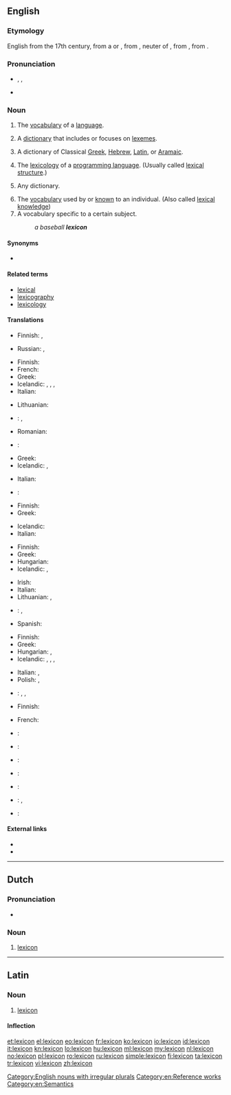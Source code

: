 ==English==
{{was wotd|2006|December|12}}
{{wikipedia|dab=lexicon (disambiguation)|lexicon}}

===Etymology===
English from the 17th century, from a {{etyl|ML.|en}} or {{etyl|NL.|en}} {{term|lexicon|lang=la}}, from {{etyl|grc|en}} {{term|λεξικόν||a lexicon|tr=lexicon|lang=grc}}, neuter of {{term|λεξικός||of words|tr=lexikos|lang=grc}}, from {{term|λέξις||a saying, speech, word|tr=lexis|lang=grc}}, from {{term|λέγειν||to speak|tr=legein|lang=grc}}.

===Pronunciation===
* {{enPR|lĕ'ksĭkŏn}}, {{IPA|/ˈleksɪkɑn/}}, {{X-SAMPA|/"leksIkQn/}}
* {{audio|en-us-lexicon.ogg|Audio (US)}}

===Noun===
{{wikipedia}}
{{en-noun|pl=lexica|pl2=lexicons}}

# The [[vocabulary]] of a [[language]].
# {{context|linguistics}} A [[dictionary]] that includes or focuses on [[lexeme]]s.
# A dictionary of Classical [[Greek]], [[Hebrew]], [[Latin]], or [[Aramaic]].
# {{context|programming}} The [[lexicology]] of a [[programming language]]. (Usually called [[lexical structure]].)
# {{context|rare}} Any dictionary.
# The [[vocabulary]] used by or [[know]]n to an individual. (Also called [[lexical knowledge]])
# A vocabulary specific to a certain subject.
#: ''a baseball '''lexicon'''''

====Synonyms====
* {{l|en|wordhoard}}

====Related terms====
* [[lexical]]
* [[lexicography]]
* [[lexicology]]

====Translations====
{{trans-top|vocabulary of a language}}
* Finnish: {{t+|fi|sanasto}}, {{t+|fi|leksikko}}
{{trans-mid}}
* Russian: {{t|ru|словарь|m|tr=slovárʹ|sc=Cyrl}}, {{t|ru|лексикон|m|tr=leksikón|sc=Cyrl}}
{{trans-bottom}}

{{trans-top|dictionary of lexemes}}
* Finnish: {{t+|fi|sanakirja}}
* French: {{t+|fr|lexique|m}}
* Greek: {{t+|el|λημματολόγιο|n|tr=limmatológio|sc=Grek}}
* Icelandic: {{t+|is|orðabók|f}}, {{t+|is|orðasafn|n}}, {{t-|is|lesforði|m}}, {{t-|is|lessafn|n}}
* Italian: {{t+|it|lessico|m}}
{{trans-mid}}
* Lithuanian: {{t-|lt|leksikonas|m}}
* {{ttbc|pl}}: {{t-|pl|leksykon|m}}, {{t-SOP|pl|[[słownik]] [[encyklopedyczny]]|m}}<!-- never seen the latter one used. -->
* Romanian: {{t+|ro|lexicon|n}}
* {{ttbc|ru}}: {{t-SOP|ru|[[словарь]] [[лексема|лексем]]|sc=Cyrl}} <!-- {{t}} if idiomatic; see [[User:Kephir/gadgets/xte#Translation_fixing]] -->
{{trans-bottom}}

{{trans-top|dictionary of Classical Greek, Hebrew, Latin, or Aramaic}}
* Greek: {{t+|el|λεξικό|n|tr=lexikó|sc=Grek}}
* Icelandic: {{t+|is|orðabók|f}}, {{t+|is|orðasafn|n}}
{{trans-mid}}
* Italian: {{t+|it|lessico|m}}
* {{ttbc|ru}}: {{t+|ru|лексикон|alt=лексико́н|m|tr=leksikón}}<!-- my amateurish attempt... please check. see also below. -->
{{trans-bottom}}

{{trans-top|lexicology of a programming language}}
* Finnish: {{t+|fi|sanasto}}
* Greek: {{t+|el|λεξιλόγιο|n|tr=lexilógio|sc=Grek}}
{{trans-mid}}
* Icelandic: {{t+|is|orðasafn|n}}
* Italian: {{t+|it|lessico|m}}
{{trans-bottom}}

{{trans-top|(rare) any dictionary}}
* Finnish: {{t+|fi|sanakirja}}
* Greek: {{t+|el|λεξικό|n|tr=lexikó|sc=Grek}}
* Hungarian: {{t+|hu|szótár}}
* Icelandic: {{t+|is|orðabók|f}}, {{t+|is|orðasafn|n}}
{{trans-mid}}
* Irish: {{t|ga|foclóir|m}}
* Italian: {{t+|it|lessico|m}}
* Lithuanian: {{t+|lt|žodynas|m}}, {{t-|lt|leksikonas|m}}
* {{ttbc|ru}}: {{t+|ru|лексикон|alt=лексико́н|m|tr=leksikón}}, {{t+|ru|словарь|alt=слова́рь|m|tr=slovár'}}
* Spanish: {{t+|es|léxico|m}}
{{trans-bottom}}

{{trans-top|vocabulary used by an individual}}
* Finnish: {{t+|fi|sanavarasto}}
* Greek: {{t+|el|λεξιλόγιο|n|tr=lexilógio|sc=Grek}}
* Hungarian: {{t+|hu|szókincs}}, {{t-|hu|szókészlet}}
* Icelandic: {{t+|is|orðabók|f}}, {{t+|is|orðasafn|n}}, {{t-|is|lesforði|m}}, {{t-|is|lessafn|n}}
{{trans-mid}}
* Italian: {{t+|it|lessico|m}}, {{t+|it|vocabolario|m}}
* Polish: {{t-|pl|leksykon|m}}, {{t+|pl|słownictwo|n}}
* {{ttbc|ru}}: {{t+|ru|лексикон|alt=лексико́н|m|tr=leksikón}}, {{t-SOP|ru|[[запас]] [[слово|слов]]|sc=Cyrl}}, {{t-SOP|ru|[[лексический]] [[запас]]|sc=Cyrl}} <!-- {{t}} if idiomatic; see [[User:Kephir/gadgets/xte#Translation_fixing]] -->
{{trans-bottom}}

{{trans-top|subject-specific vocabulary}}
* Finnish: {{t+|fi|sanasto}}
{{trans-mid}}
* French: {{t|fr|champs lexical|m}}
{{trans-bottom}}

{{checktrans-top}}
* {{ttbc|eo}}: {{t|eo|leksikono}}
* {{ttbc|fr}}: {{t|fr|lexique|m}}
* {{ttbc|de}}: {{t|de|Lexikon|n}}
* {{ttbc|ia}}: {{t|ia|lexico}}
* {{ttbc|pt}}: {{t|pt|léxico|m}}
* {{ttbc|tr}}: {{t+|tr|sözlük}}, {{t+|tr|lügat}}
* {{ttbc|cy}}: {{t|cy|geiriadur|m}}
{{trans-bottom}}

====External links====
* {{R:Webster 1913}}
* {{R:Century 1911}}

[[Category:English nouns with irregular plurals]]
[[Category:en:Reference works]]
[[Category:en:Semantics]]

----

==Dutch==
{{wikipedia|lang=nl}}

===Pronunciation===
* {{audio|Nl-lexicon.ogg|Audio}}
{{hyphenation|lexi|con}}
===Noun===
{{nl-noun|n|lexica|pl2=lexicons|lexiconnetje}}

# [[#English|lexicon]]

----

==Latin==
{{wikipedia|lang=la}}

===Noun===
{{la-noun|lexicon|lexici|lexicī|n|second}}

# [[#English|lexicon]]

====Inflection====
{{la-decl-2nd-Greek-N|lexic}}

[[et:lexicon]]
[[el:lexicon]]
[[eo:lexicon]]
[[fr:lexicon]]
[[ko:lexicon]]
[[io:lexicon]]
[[id:lexicon]]
[[it:lexicon]]
[[kn:lexicon]]
[[lo:lexicon]]
[[hu:lexicon]]
[[ml:lexicon]]
[[my:lexicon]]
[[nl:lexicon]]
[[no:lexicon]]
[[pl:lexicon]]
[[ro:lexicon]]
[[ru:lexicon]]
[[simple:lexicon]]
[[fi:lexicon]]
[[ta:lexicon]]
[[tr:lexicon]]
[[vi:lexicon]]
[[zh:lexicon]]